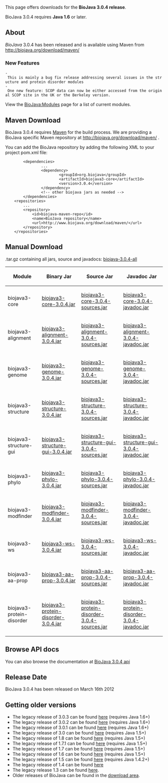 This page offers downloads for the <b>BioJava 3.0.4 release</b>. 

BioJava 3.0.4 requires <b>Java 1.6</b> or later. 

== About ==
''BioJava'' 3.0.4 has been released and is available using Maven from
[http://biojava.org/download/maven/ http://biojava.org/download/maven/]

===New Features===

 - This is mainly a bug fix release addressing several issues in the structure and protein disorder modules
 - One new feature: SCOP data can now be either accessed from the original SCOP site in the UK or the Berkeley version.

View the [[BioJava:Modules]] page for a list of current modules.

== Maven Download ==
BioJava 3.0.4 requires [http://maven.apache.org/ Maven] for the build process. We are providing a BioJava specific Maven repository at http://biojava.org/download/maven/ .

You can add the BioJava repository by adding the following XML to your project pom.xml file:
<pre>
        <dependencies>
                ...
                <dependency>
                        <groupId>org.biojava</groupId>
                        <artifactId>biojava3-core</artifactId>
                        <version>3.0.4</version>
                </dependency>
                <!-- other biojava jars as needed -->
        </dependencies>
	<repositories>
		...
		<repository>
			<id>biojava-maven-repo</id>
			<name>BioJava repository</name>
			<url>http://www.biojava.org/download/maven/</url>			
		</repository>
	</repositories>
</pre>

== Manual Download ==

.tar.gz containing all jars, source and javadocs: [http://biojava.org/download/bj3.0.4/biojava-3.0.4-all.tar.gz biojava-3.0.4-all]

{|
|+
! Module
! Binary Jar
! Source Jar
! Javadoc Jar
|-
| biojava3-core 
| [http://biojava.org/download/maven/org/biojava/biojava3-core/3.0.4/biojava3-core-3.0.4.jar biojava3-core-3.0.4.jar] 
| [http://biojava.org/download/maven/org/biojava/biojava3-core/3.0.4/biojava3-core-3.0.4-sources.jar biojava3-core-3.0.4-sources.jar] 
| [http://biojava.org/download/maven/org/biojava/biojava3-core/3.0.4/biojava3-core-3.0.4-javadoc.jar biojava3-core-3.0.4-javadoc.jar]
|-
| biojava3-alignment 
| [http://biojava.org/download/maven/org/biojava/biojava3-alignment/3.0.4/biojava3-alignment-3.0.4.jar biojava3-alignment-3.0.4.jar] 
| [http://biojava.org/download/maven/org/biojava/biojava3-alignment/3.0.4/biojava3-alignment-3.0.4-sources.jar biojava3-alignment-3.0.4-sources.jar] 
| [http://biojava.org/download/maven/org/biojava/biojava3-alignment/3.0.4/biojava3-alignment-3.0.4-javadoc.jar biojava3-alignment-3.0.4-javadoc.jar]
|-
| biojava3-genome 
| [http://biojava.org/download/maven/org/biojava/biojava3-genome/3.0.4/biojava3-genome-3.0.4.jar biojava3-genome-3.0.4.jar] 
| [http://biojava.org/download/maven/org/biojava/biojava3-genome/3.0.4/biojava3-genome-3.0.4-sources.jar biojava3-genome-3.0.4-sources.jar] 
| [http://biojava.org/download/maven/org/biojava/biojava3-genome/3.0.4/biojava3-genome-3.0.4-javadoc.jar biojava3-genome-3.0.4-javadoc.jar]
|-
| biojava3-structure 
| [http://biojava.org/download/maven/org/biojava/biojava3-structure/3.0.4/biojava3-structure-3.0.4.jar biojava3-structure-3.0.4.jar] 
| [http://biojava.org/download/maven/org/biojava/biojava3-structure/3.0.4/biojava3-structure-3.0.4-sources.jar biojava3-structure-3.0.4-sources.jar] 
| [http://biojava.org/download/maven/org/biojava/biojava3-structure/3.0.4/biojava3-structure-3.0.4-javadoc.jar biojava3-structure-3.0.4-javadoc.jar]
|-
| biojava3-structure-gui 
| [http://biojava.org/download/maven/org/biojava/biojava3-structure-gui/3.0.4/biojava3-structure-gui-3.0.4.jar biojava3-structure-gui-3.0.4.jar] 
| [http://biojava.org/download/maven/org/biojava/biojava3-structure-gui/3.0.4/biojava3-structure-gui-3.0.4-sources.jar biojava3-structure-gui-3.0.4-sources.jar] 
| [http://biojava.org/download/maven/org/biojava/biojava3-structure-gui/3.0.4/biojava3-structure-gui-3.0.4-javadoc.jar biojava3-structure-gui-3.0.4-javadoc.jar]
|-
| biojava3-phylo 
| [http://biojava.org/download/maven/org/biojava/biojava3-phylo/3.0.4/biojava3-phylo-3.0.4.jar biojava3-phylo-3.0.4.jar] 
| [http://biojava.org/download/maven/org/biojava/biojava3-phylo/3.0.4/biojava3-phylo-3.0.4-sources.jar biojava3-phylo-3.0.4-sources.jar] 
| [http://biojava.org/download/maven/org/biojava/biojava3-phylo/3.0.4/biojava3-phylo-3.0.4-javadoc.jar biojava3-phylo-3.0.4-javadoc.jar]
|-
| biojava3-modfinder 
| [http://biojava.org/download/maven/org/biojava/biojava3-modfinder/3.0.4/biojava3-modfinder-3.0.4.jar biojava3-modfinder-3.0.4.jar] 
| [http://biojava.org/download/maven/org/biojava/biojava3-modfinder/3.0.4/biojava3-modfinder-3.0.4-sources.jar biojava3-modfinder-3.0.4-sources.jar] 
| [http://biojava.org/download/maven/org/biojava/biojava3-modfinder/3.0.4/biojava3-modfinder-3.0.4-javadoc.jar biojava3-modfinder-3.0.4-javadoc.jar]
|-
| biojava3-ws 
| [http://biojava.org/download/maven/org/biojava/biojava3-ws/3.0.4/biojava3-ws-3.0.4.jar biojava3-ws-3.0.4.jar] 
| [http://biojava.org/download/maven/org/biojava/biojava3-ws/3.0.4/biojava3-ws-3.0.4-sources.jar biojava3-ws-3.0.4-sources.jar] 
| [http://biojava.org/download/maven/org/biojava/biojava3-ws/3.0.4/biojava3-ws-3.0.4-javadoc.jar biojava3-ws-3.0.4-javadoc.jar]
|-
| biojava3-aa-prop 
| [http://biojava.org/download/maven/org/biojava/biojava3-aa-prop/3.0.4/biojava3-aa-prop-3.0.4.jar biojava3-aa-prop-3.0.4.jar] 
| [http://biojava.org/download/maven/org/biojava/biojava3-aa-prop/3.0.4/biojava3-aa-prop3.0.4-sources.jar biojava3-aa-prop-3.0.4-sources.jar] 
| [http://biojava.org/download/maven/org/biojava/biojava3-aa-prop/3.0.4/biojava3-aa-prop-3.0.4-javadoc.jar biojava3-aa-prop-3.0.4-javadoc.jar]
|-
| biojava3-protein-disorder 
| [http://biojava.org/download/maven/org/biojava/biojava3-protein-disorder/3.0.4/biojava3-protein-disorder-3.0.4.jar biojava3-protein-disorder-3.0.4.jar] 
| [http://biojava.org/download/maven/org/biojava/biojava3-protein-disorder/3.0.4/biojava3-protein-disorder-3.0.4-sources.jar biojava3-protein-disorder-3.0.4-sources.jar] 
| [http://biojava.org/download/maven/org/biojava/biojava3-protein-disorder/3.0.4/biojava3-protein-disorder-3.0.4-javadoc.jar biojava3-protein-disorder-3.0.4-javadoc.jar]

|}

== Browse API docs ==
You can also browse the documentation at [http://www.biojava.org/docs/api3.0.4/ BioJava 3.0.4 api]

==Release Date==
BioJava 3.0.4 has been released on March 16th 2012

== Getting older versions ==

* The legacy release of 3.0.3 can be found [[BioJava:Download 3.0.3|here]] (requires Java 1.6+)
* The legacy release of 3.0.2 can be found [[BioJava:Download 3.0.2|here]] (requires Java 1.6+)
* The legacy release of 3.0.1 can be found [[BioJava:Download 3.0.1|here]] (requires Java 1.6+)
* The legacy release of 3.0 can be found [[BioJava:Download 3.0|here]] (requires Java 1.5+)
* The legacy release of 1.8 can be found [[BioJava:Download 1.8|here]] (requires Java 1.5+)
* The legacy release of 1.7.1 can be found [[BioJava:Download 1.7.1|here]] (requires Java 1.5+)
* The legacy release of 1.7 can be found [[BioJava:Download 1.7|here]] (requires Java 1.5+)
* The legacy release of 1.6 can be found [[BioJava:Download 1.6|here]] (requires Java 1.5+)
* The legacy release of 1.5 can be found [[BioJava:Download 1.5|here]] (requires Java 1.4.2+)
* The legacy release of 1.4 can be found [[BioJava:Download 1.4|here]]
* The legacy release 1.3 can be found [[BioJava:Download 1.3|here]].
* Older releases of BioJava can be found in the [http://www.biojava.org/download/ download area].